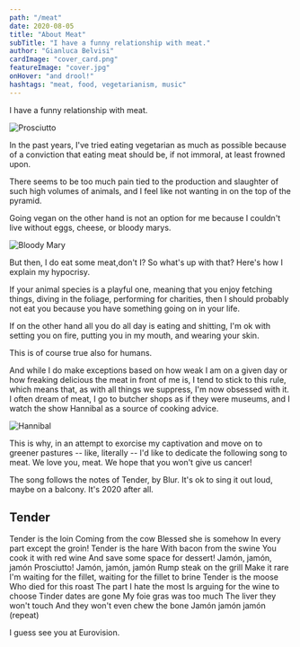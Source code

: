 ```yaml
---
path: "/meat"
date: 2020-08-05
title: "About Meat"
subTitle: "I have a funny relationship with meat."
author: "Gianluca Belvisi"
cardImage: "cover_card.png"
featureImage: "cover.jpg"
onHover: "and drool!"
hashtags: "meat, food, vegetarianism, music"
---
```

I have a funny relationship with meat.

![Prosciutto](ham2.png)

In the past years, I've tried eating vegetarian as much as possible because of a conviction that eating meat should be, if not immoral, at least frowned upon.

There seems to be too much pain tied to the production and slaughter of such high volumes of animals, and I feel like not wanting in on the top of the pyramid.

Going vegan on the other hand is not an option for me because I couldn't live without eggs, cheese, or bloody marys.

![Bloody Mary](bmary.png)

But then, I do eat some meat,don't I? So what's up with that? Here's how I explain my hypocrisy.

If your animal species is a playful one, meaning that you enjoy fetching things, diving in the foliage, performing for charities, then I should probably not eat you because you have something going on in your life.

<YouTube source="Sx-CxuAeVPo"/>

If on the other hand all you do all day is eating and shitting, I'm ok with setting you on fire, putting you in my mouth, and wearing your skin.

This is of course true also for humans.

And while I do make exceptions based on how weak I am on a given day or how freaking delicious the meat in front of me is, I tend to stick to this rule, which means that, as with all things we suppress, I'm now obsessed with it. I often dream of meat, I go to butcher shops as if they were museums, and I watch the show Hannibal as a source of cooking advice.

![Hannibal](hannibal.jpg)


This is why, in an attempt to exorcise my captivation and move on to greener pastures -- like, literally -- I'd like to dedicate the following song to meat. We love you, meat. We hope that you won't give us cancer!

The song follows the notes of Tender, by Blur. It's ok to sing it out loud, maybe on a balcony. It's 2020 after all.

<YouTube source="SaHrqKKFnSA"/>

## Tender

<Song>Tender is the loin</Song>
<Song>Coming from the cow</Song>
<Song>Blessed she is somehow</Song>
<Song>In every part except the groin!</Song>
<Break/>
<Song>Tender is the hare</Song>
<Song>With bacon from the swine</Song>
<Song>You cook it with red wine</Song>
<Song>And save some space for dessert!</Song>
<Break/>
<Song>Jamón, jamón, jamón</Song>
<Song>Prosciutto!</Song>
<Song>Jamón, jamón, jamón</Song>
<Song>Rump steak on the grill</Song>
<Song>Make it rare</Song>
<Song>I'm waiting for the fillet, waiting for the fillet to brine</Song>
<Break/>
<Song>Tender is the moose</Song>
<Song>Who died for this roast</Song>
<Song>The part I hate the most</Song>
<Song>Is arguing for the wine to choose</Song>
<Break/>
<Song>Tinder dates are gone</Song>
<Song>My foie gras was too much</Song>
<Song>The liver they won't touch</Song>
<Song>And they won't even chew the bone</Song>
<Break/>
<Song>Jamón jamón jamón (repeat)</Song>
<Break/>

I guess see you at Eurovision.
